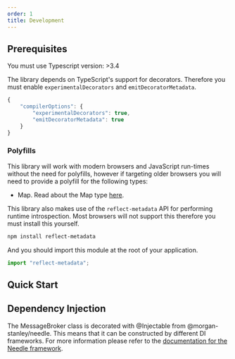 ```yaml
---
order: 1
title: Development
---
```


## Prerequisites

You must use Typescript version: >3.4

The library depends on TypeScript's support for decorators.
Therefore you must enable `experimentalDecorators` and `emitDecoratorMetadata`.

```typescript
{
    "compilerOptions": {
        "experimentalDecorators": true,
        "emitDecoratorMetadata": true
    }
}
```

### Polyfills

This library will work with modern browsers and JavaScript run-times without the need for polyfills, however if targeting older browsers you will need to provide a polyfill for the following types:

- Map. Read about the Map type [here](https://developer.mozilla.org/en-US/docs/Web/JavaScript/Reference/Global_Objects/Map).

This library also makes use of the `reflect-metadata` API for performing runtime introspection.
Most browsers will not support this therefore you must install this yourself.

```bash
npm install reflect-metadata
```

And you should import this module at the root of your application.

```typescript
import "reflect-metadata";
```

## Quick Start


<GettingStarted />

## Dependency Injection

The MessageBroker class is decorated with @Injectable from @morgan-stanley/needle.
This means that it can be constructed by different DI frameworks.
For more information please refer to the [documentation for the Needle framework](https://github.com/morganstanley/needle).